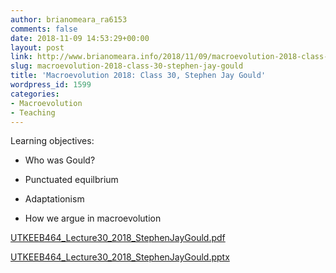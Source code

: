 ```yaml
---
author: brianomeara_ra6153
comments: false
date: 2018-11-09 14:53:29+00:00
layout: post
link: http://www.brianomeara.info/2018/11/09/macroevolution-2018-class-30-stephen-jay-gould/
slug: macroevolution-2018-class-30-stephen-jay-gould
title: 'Macroevolution 2018: Class 30, Stephen Jay Gould'
wordpress_id: 1599
categories:
- Macroevolution
- Teaching
---
```


Learning objectives:



 	
  * Who was Gould?

 	
  * Punctuated equilbrium

 	
  * Adaptationism

 	
  * How we argue in macroevolution


[UTKEEB464_Lecture30_2018_StephenJayGould.pdf](http://www.brianomeara.info/wp-content/uploads/2018/11/UTKEEB464_Lecture30_2018_StephenJayGould.pdf)

[UTKEEB464_Lecture30_2018_StephenJayGould.pptx](http://www.brianomeara.info/wp-content/uploads/2018/11/UTKEEB464_Lecture30_2018_StephenJayGould.pptx)
